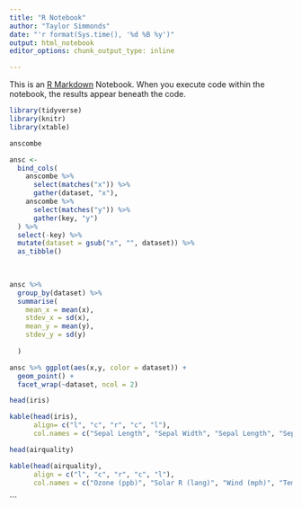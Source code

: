 ```yaml
---
title: "R Notebook"
author: "Taylor Simmonds"
date: "'r format(Sys.time(), '%d %B %y')"
output: html_notebook
editor_options: chunk_output_type: inline

---
```


This is an [R Markdown](http://rmarkdown.rstudio.com) Notebook. When you execute code within the notebook, the results appear beneath the code. 
```r
library(tidyverse)
library(knitr)
library(xtable)

```

```r
anscombe

```

```r
ansc <-
  bind_cols(
    anscombe %>% 
      select(matches("x")) %>% 
      gather(dataset, "x"),
    anscombe %>% 
      select(matches("y")) %>% 
      gather(key, "y")
  ) %>%
  select(-key) %>% 
  mutate(dataset = gsub("x", "", dataset)) %>%  
  as_tibble()
      
  
```

```r
ansc %>% 
  group_by(dataset) %>% 
  summarise(
    mean_x = mean(x),
    stdev_x = sd(x),
    mean_y = mean(y),
    stdev_y = sd(y)
  
  )
```

```r
ansc %>% ggplot(aes(x,y, color = dataset)) +
  geom_point() +
  facet_wrap(~dataset, ncol = 2)

```

```r
head(iris)
```

```r
kable(head(iris), 
      align= c("l", "c", "r", "c", "l"),
      col.names = c("Sepal Length", "Sepal Width", "Sepal Length", "Sepal Width", "Species"))
```

```r
head(airquality)
```

```r
kable(head(airquality),
      align = c("l", "c", "r", "c", "l"),
      col.names = c("Ozone (ppb)", "Solar R (lang)", "Wind (mph)", "Temp (°F)", "Month", "Day"))
```


```


